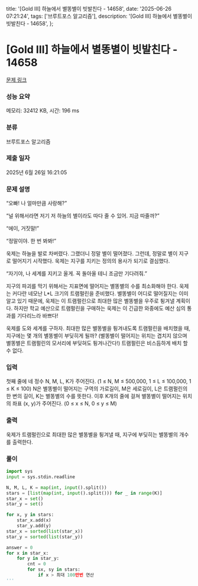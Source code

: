   title: '[Gold III] 하늘에서 별똥별이 빗발친다 - 14658',
  date: '2025-06-26 07:21:24',
  tags: ['브루트포스 알고리즘'],
  description: '[Gold III] 하늘에서 별똥별이 빗발친다 - 14658',
};

# [Gold III] 하늘에서 별똥별이 빗발친다 - 14658 

[문제 링크](https://www.acmicpc.net/problem/14658) 

### 성능 요약

메모리: 32412 KB, 시간: 196 ms

### 분류

브루트포스 알고리즘

### 제출 일자

2025년 6월 26일 16:21:05

### 문제 설명

“오빠! 나 얼마만큼 사랑해?”

“널 위해서라면 저기 저 하늘의 별이라도 따다 줄 수 있어. 지금 따줄까?”

“에이, 거짓말!”

“정말이야. 한 번 봐봐!”

욱제는 하늘을 발로 차버렸다. 그랬더니 정말 별이 떨어졌다. 그런데, 정말로 별이 지구로 떨어지기 시작했다. 욱제는 지구를 지키는 정의의 용사가 되기로 결심했다.

“자기야, 나 세계를 지키고 올게. 꼭 돌아올 테니 조금만 기다려줘.”

지구의 파괴를 막기 위해서는 지표면에 떨어지는 별똥별의 수를 최소화해야 한다. 욱제는 커다란 네모난 L*L 크기의 트램펄린을 준비했다. 별똥별이 어디로 떨어질지는 이미 알고 있기 때문에, 욱제는 이 트램펄린으로 최대한 많은 별똥별을 우주로 튕겨낼 계획이다. 하지만 학교 예산으로 트램펄린을 구매하는 욱제는 이 긴급한 와중에도 예산 심의 통과를 기다리느라 바쁘다!

욱제를 도와 세계를 구하자. 최대한 많은 별똥별을 튕겨내도록 트램펄린을 배치했을 때, 지구에는 몇 개의 별똥별이 부딪히게 될까? (별똥별이 떨어지는 위치는 겹치지 않으며 별똥별은 트램펄린의 모서리에 부딪혀도 튕겨나간다!) 트램펄린은 비스듬하게 배치 할 수 없다.

### 입력 

 첫째 줄에 네 정수 N, M, L, K가 주어진다. (1 ≤ N, M ≤ 500,000, 1 ≤ L ≤ 100,000, 1 ≤ K ≤ 100) N은 별똥별이 떨어지는 구역의 가로길이, M은 세로길이, L은 트램펄린의 한 변의 길이, K는 별똥별의 수를 뜻한다. 이후 K개의 줄에 걸쳐 별똥별이 떨어지는 위치의 좌표 (x, y)가 주어진다. (0 ≤ x ≤ N, 0 ≤ y ≤ M)

### 출력 

 욱제가 트램펄린으로 최대한 많은 별똥별을 튕겨낼 때, 지구에 부딪히는 별똥별의 개수를 출력한다.

### 풀이
```python
import sys
input = sys.stdin.readline

N, M, L, K = map(int, input().split())
stars = [list(map(int, input().split())) for _ in range(K)]
star_x = set()
star_y = set()

for x, y in stars:
    star_x.add(x)
    star_y.add(y)
star_x = sorted(list(star_x))
star_y = sorted(list(star_y))

answer = 0
for x in star_x:
    for y in star_y:
        cnt = 0
        for sx, sy in stars:
            if x > 최대 100만번 연산
'''
```